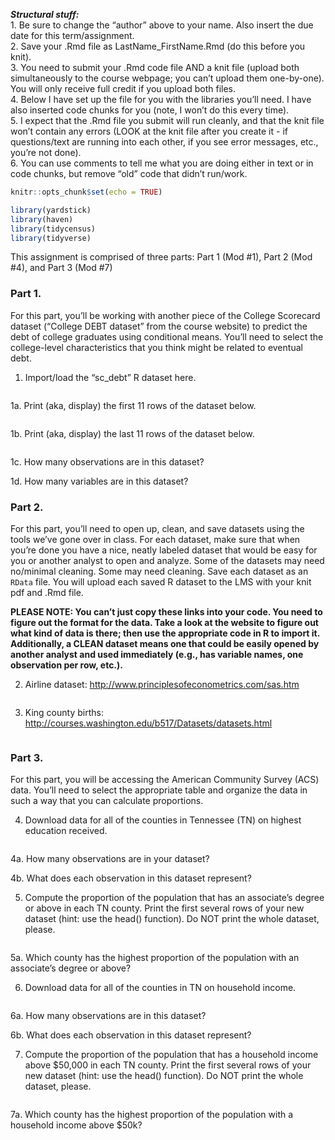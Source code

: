 ***Structural stuff:***      
1. Be sure to change the "author" above to your name. Also insert the due date for this term/assignment.    
2. Save your .Rmd file as LastName_FirstName.Rmd (do this before you knit).    
3. You need to submit your .Rmd code file AND a knit file (upload both simultaneously to the course webpage; you can't upload them one-by-one). You will only receive full credit if you upload both files.    
4. Below I have set up the file for you with the libraries you'll need. I have also inserted code chunks for you (note, I won't do this every time).        
5. I expect that the .Rmd file you submit will run cleanly, and that the knit file won't contain any errors (LOOK at the knit file after you create it - if questions/text are running into each other, if you see error messages, etc., you're not done).      
6. You can use comments to tell me what you are doing either in text or in code chunks, but remove "old" code that didn't run/work.      

```{r}
knitr::opts_chunk$set(echo = TRUE)

library(yardstick)
library(haven)
library(tidycensus)
library(tidyverse)
```

This assignment is comprised of three parts: Part 1 (Mod #1), Part 2 (Mod #4), and Part 3 (Mod #7)

### Part 1.

For this part, you'll be working with another piece of the College Scorecard dataset ("College DEBT dataset" from the course website) to predict the debt of college graduates using conditional means. You'll need to select the college-level characteristics that you think might be related to eventual debt.  

1. Import/load the "sc_debt" R dataset here. 
```{r}

```

1a. Print (aka, display) the first 11 rows of the dataset below.
```{r}

```

1b. Print (aka, display) the last 11 rows of the dataset below.
```{r}

```

1c. How many observations are in this dataset? 




1d. How many variables are in this dataset? 

### Part 2. 

For this part, you'll need to open up, clean, and save datasets using the tools we've gone over in class. For each dataset, make sure that when you're done you have a nice, neatly labeled dataset that would be easy for you or another analyst to open and analyze. Some of the datasets may need no/minimal cleaning. Some may need cleaning. Save each dataset as an `RData` file. You will upload each saved R dataset to the LMS with your knit pdf and .Rmd file. 

**PLEASE NOTE: You can't just copy these links into your code. You need to figure out the format for the data. Take a look at the website to figure out what kind of data is there; then use the appropriate code in R to import it. Additionally, a CLEAN dataset means one that could be easily opened by another analyst and used immediately (e.g., has variable names, one observation per row, etc.).**

2. Airline dataset: 
[http://www.principlesofeconometrics.com/sas.htm]()
```{r}

```

3. King county births: 
[http://courses.washington.edu/b517/Datasets/datasets.html]() 
```{r}

```


### Part 3. 

For this part, you will be accessing the American Community Survey (ACS) data. You’ll need to select the appropriate table and organize the data in such a way that you can calculate proportions.

4. Download data for all of the counties in Tennessee (TN) on highest education received.
```{r}

```

4a. How many observations are in your dataset? 

4b. What does each observation in this dataset represent? 


5. Compute the proportion of the population that has an associate’s degree or above in each TN county. Print the first several rows of your new dataset (hint: use the head() function). Do NOT print the whole dataset, please.
```{r}

```

5a. Which county has the highest proportion of the population with an associate's degree or above? 


6. Download data for all of the counties in TN on household income.
```{r}

```

6a. How many observations are in this dataset?


6b. What does each observation in this dataset represent?


7. Compute the proportion of the population that has a household income above $50,000 in each TN county. Print the first several rows of your new dataset (hint: use the head() function). Do NOT print the whole dataset, please.
```{r}

```

7a. Which county has the highest proportion of the population with a household income above $50k? 
